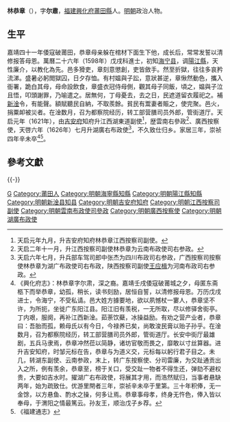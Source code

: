 '''林恭章'''（{{bd|1562年||1631年|}}），字'''尔肅'''，[[福建|福建]][[興化府|興化府]][[莆田縣|莆田縣]]人。[[明朝|明朝]]政治人物。

==生平==
嘉靖四十一年倭寇破莆田，恭章母亲躲在棺材下面生下他，成长后，常常发誓以清修报答母恩。萬曆二十六年（1598年）戊戌科進士，初知[[海宁县|海宁县]]，调[[陽江縣|陽江縣]]，天性廉介，以教化為先。邑多猾吏，章刻意懲創，吏皆斂手。然至折獄，往往多哀矜流涕。盛暑必躬閲獄囚，日夕存恤。有村媪與子訟，意狀甚逆，章愀然動色，攜入衙署，跪白其母，母命設飲食，章盛衣冠侍母側，觀其母子同飯，頃之，媪與子泣且悟，叩頭謝罪，乃喻遣之。居無何，丁母憂去，去之日，民遮道留衣履祀之。補[[新淦|新淦]]令，有能聲。額賦聽民自納，不取羨餘。貧民有鬻妻者賑之，使完聚。邑火，捐粟卹被災者。在淦数月，召为都察院经历，转工部营膳司员外郎，管街道厅。天启元年（1621年），由[[吉安府|吉安府]]知府升江西湖東道副使<ref>天启元年九月，升吉安府知府林恭章江西按察司副使。</ref>，歴雲南右參政<ref>天启二年十一月，升江西按察司副使林恭章为云南布政使司右参政。</ref>、廣西按察使，天啓六年（1626年）七月升湖廣右布政使<ref>天启六年七月，升兵部车驾司郎中张杰为四川布政司右参政，广西按察司按察使林恭章为湖广布政使司右布政，陕西按察司副使[[王应楫|王应楫]]为河南布政司右参政。</ref>，不久致仕归乡。家居三年，崇祯四年辛未卒<ref>《興化府志》：林恭章字尔肃，深之裔。嘉靖壬戌倭寇破莆城之夕，母匿东斋柩下而举恭章，幼孤，稍长，读书刻励，居恒自誓，以清修报母恩。万历戊戌进士，令海宁，不受私请。邑大姓方據要地，欲以夙憾杖一寠人，恭章坚不许，为所扼，坐徙广东阳江县。阳江旧有羡税，一无所取，尽以修驿舍街亭。丁内艰，服阕，再补江西新淦。茹荼饮蘗，冰操益励。有劝之营产业者，恭章曰：吾胎而孤，赖母氏以有今日，今禄养已矣，尚敢浚民膏以贻子孙乎。在淦数月，召为都察院经历，转工部营膳司员外郎，管街道厅。长安中街厅最雄剧，五兵马隶焉，恭章冲然莅以简静，诸坊官敬而畏之，靡敢以寸丝算器。进升吉安知府，时邹元标在告，恭章与为道义交，元标每以躬行君子目之。未几，转湖东副使、云南参政，末上，转广东按察使、分司雷廉，为交趾通贡出入之所，例有羡余，恭章至，榜于关口，受交趾一物者不得生还，弹劾不避权贵，大要如吉水时。擢湖广右布政使，将展其才用，而浩然赋归，当事者悬缺两年，始为疏致仕。优游里閈者三年，崇祯辛未卒于里第。三十年积俸，无一金馀，以方悬鱼、酌水之操，何多让焉。恭章事母孝，终身无忤色，俸入皆以奉母，于渭阳之情最篤云。孙友王，顺治戊子乡荐。</ref><ref>《福建通志》</ref>。

==參考文獻==
{{reflist}}

{{-}}
{{萬曆二十六年戊戌科殿試金榜}}

{{Authority control}}

{{DEFAULTSORT:Lin林}}
[[Category:林姓|G]]
[[Category:莆田人|Category:莆田人]]
[[Category:明朝海寧縣知縣|Category:明朝海寧縣知縣]]
[[Category:明朝陽江縣知縣|Category:明朝陽江縣知縣]]
[[Category:明朝新淦县知县|Category:明朝新淦县知县]]
[[Category:明朝吉安府知府|Category:明朝吉安府知府]]
[[Category:明朝江西按察司副使|Category:明朝江西按察司副使]]
[[Category:明朝雲南布政使司參政|Category:明朝雲南布政使司參政]]
[[Category:明朝廣西按察使|Category:明朝廣西按察使]]
[[Category:明朝湖廣布政使|Category:明朝湖廣布政使]]